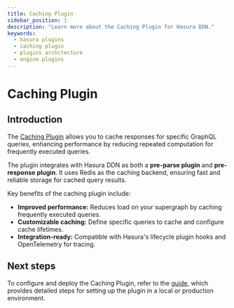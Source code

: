 ```yaml
---
title: Caching Plugin
sidebar_position: 1
description: "Learn more about the Caching Plugin for Hasura DDN."
keywords:
  - hasura plugins
  - caching plugin
  - plugins architecture
  - engine plugins
---
```


# Caching Plugin

## Introduction

The [Caching Plugin](https://github.com/hasura/engine-plugin-caching) allows you to cache responses for specific GraphQL
queries, enhancing performance by reducing repeated computation for frequently executed queries.

The plugin integrates with Hasura DDN as both a **pre-parse plugin** and **pre-response plugin**. It uses Redis as the
caching backend, ensuring fast and reliable storage for cached query results.

Key benefits of the caching plugin include:

- **Improved performance:** Reduces load on your supergraph by caching frequently executed queries.
- **Customizable caching:** Define specific queries to cache and configure cache lifetimes.
- **Integration-ready:** Compatible with Hasura's lifecycle plugin hooks and OpenTelemetry for tracing.

## Next steps

To configure and deploy the Caching Plugin, refer to the [guide](/plugins/caching/how-to.mdx), which provides detailed
steps for setting up the plugin in a local or production environment.
